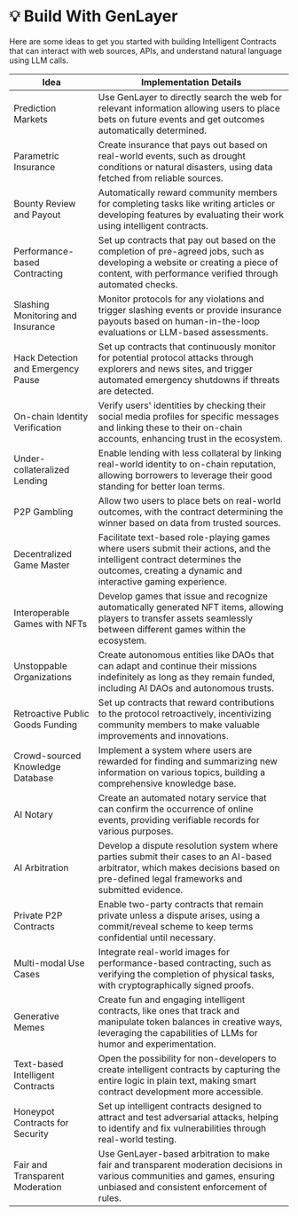 # 💡 Build With GenLayer

Here are some ideas to get you started with building Intelligent Contracts that can interact with web sources, APIs, and understand natural language using LLM calls.

| Idea                                | Implementation Details                                                                                                                                                                     |
|-------------------------------------|---------------------------------------------------------------------------------------------------------------------------------------------------------------------------------------------|
| Prediction Markets                  | Use GenLayer to directly search the web for relevant information allowing users to place bets on future events and get outcomes automatically determined.                                           |
| Parametric Insurance                | Create insurance that pays out based on real-world events, such as drought conditions or natural disasters, using data fetched from reliable sources.                                          |
| Bounty Review and Payout            | Automatically reward community members for completing tasks like writing articles or developing features by evaluating their work using intelligent contracts.                                   |
| Performance-based Contracting       | Set up contracts that pay out based on the completion of pre-agreed jobs, such as developing a website or creating a piece of content, with performance verified through automated checks.       |
| Slashing Monitoring and Insurance   | Monitor protocols for any violations and trigger slashing events or provide insurance payouts based on human-in-the-loop evaluations or LLM-based assessments.                                   |
| Hack Detection and Emergency Pause  | Set up contracts that continuously monitor for potential protocol attacks through explorers and news sites, and trigger automated emergency shutdowns if threats are detected.                    |
| On-chain Identity Verification      | Verify users' identities by checking their social media profiles for specific messages and linking these to their on-chain accounts, enhancing trust in the ecosystem.                           |
| Under-collateralized Lending        | Enable lending with less collateral by linking real-world identity to on-chain reputation, allowing borrowers to leverage their good standing for better loan terms.                             |
| P2P Gambling                        | Allow two users to place bets on real-world outcomes, with the contract determining the winner based on data from trusted sources.                                                             |
| Decentralized Game Master           | Facilitate text-based role-playing games where users submit their actions, and the intelligent contract determines the outcomes, creating a dynamic and interactive gaming experience.             |
| Interoperable Games with NFTs       | Develop games that issue and recognize automatically generated NFT items, allowing players to transfer assets seamlessly between different games within the ecosystem.                            |
| Unstoppable Organizations           | Create autonomous entities like DAOs that can adapt and continue their missions indefinitely as long as they remain funded, including AI DAOs and autonomous trusts.                            |
| Retroactive Public Goods Funding    | Set up contracts that reward contributions to the protocol retroactively, incentivizing community members to make valuable improvements and innovations.                                          |
| Crowd-sourced Knowledge Database    | Implement a system where users are rewarded for finding and summarizing new information on various topics, building a comprehensive knowledge base.                                              |
| AI Notary                           | Create an automated notary service that can confirm the occurrence of online events, providing verifiable records for various purposes.                                                         |
| AI Arbitration                      | Develop a dispute resolution system where parties submit their cases to an AI-based arbitrator, which makes decisions based on pre-defined legal frameworks and submitted evidence.               |
| Private P2P Contracts               | Enable two-party contracts that remain private unless a dispute arises, using a commit/reveal scheme to keep terms confidential until necessary.                                                  |
| Multi-modal Use Cases               | Integrate real-world images for performance-based contracting, such as verifying the completion of physical tasks, with cryptographically signed proofs.                                           |
| Generative Memes                    | Create fun and engaging intelligent contracts, like ones that track and manipulate token balances in creative ways, leveraging the capabilities of LLMs for humor and experimentation.            |
| Text-based Intelligent Contracts    | Open the possibility for non-developers to create intelligent contracts by capturing the entire logic in plain text, making smart contract development more accessible.                           |
| Honeypot Contracts for Security     | Set up intelligent contracts designed to attract and test adversarial attacks, helping to identify and fix vulnerabilities through real-world testing.                                            |
| Fair and Transparent Moderation     | Use GenLayer-based arbitration to make fair and transparent moderation decisions in various communities and games, ensuring unbiased and consistent enforcement of rules.                           |
